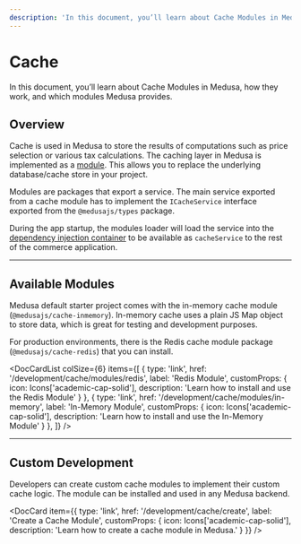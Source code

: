 ---
description: 'In this document, you’ll learn about Cache Modules in Medusa, how they work, and which modules Medusa provides.'
---


# Cache

In this document, you’ll learn about Cache Modules in Medusa, how they work, and which modules Medusa provides.

## Overview

Cache is used in Medusa to store the results of computations such as price selection or various tax calculations. The caching layer in Medusa is implemented as a [module](../modules/overview.mdx). This allows you to replace the underlying database/cache store in your project.

Modules are packages that export a service. The main service exported from a cache module has to implement the `ICacheService` interface exported from the `@medusajs/types` package.

During the app startup, the modules loader will load the service into the [dependency injection container](../fundamentals/dependency-injection.md) to be available as `cacheService` to the rest of the commerce application.

---

## Available Modules

Medusa default starter project comes with the in-memory cache module (`@medusajs/cache-inmemory`). In-memory cache uses a plain JS Map object to store data, which is great for testing and development purposes.

For production environments, there is the Redis cache module package (`@medusajs/cache-redis`) that you can install.

<DocCardList colSize={6} items={[
  {
    type: 'link',
    href: '/development/cache/modules/redis',
    label: 'Redis Module',
    customProps: {
      icon: Icons['academic-cap-solid'],
      description: 'Learn how to install and use the Redis Module'
    }
  },
  {
    type: 'link',
    href: '/development/cache/modules/in-memory',
    label: 'In-Memory Module',
    customProps: {
      icon: Icons['academic-cap-solid'],
      description: 'Learn how to install and use the In-Memory Module'
    }
  },
]} />

---

## Custom Development

Developers can create custom cache modules to implement their custom cache logic. The module can be installed and used in any Medusa backend.

<DocCard item={{
    type: 'link',
    href: '/development/cache/create',
    label: 'Create a Cache Module',
    customProps: {
      icon: Icons['academic-cap-solid'],
      description: 'Learn how to create a cache module in Medusa.'
    }
  }}
/>
